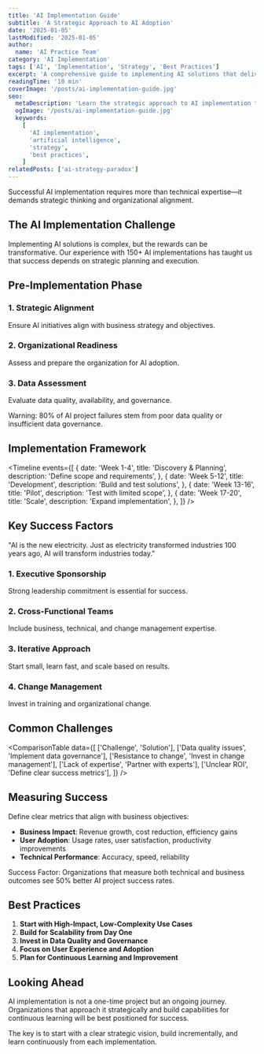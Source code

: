 ```yaml
---
title: 'AI Implementation Guide'
subtitle: 'A Strategic Approach to AI Adoption'
date: '2025-01-05'
lastModified: '2025-01-05'
author:
  name: 'AI Practice Team'
category: 'AI Implementation'
tags: ['AI', 'Implementation', 'Strategy', 'Best Practices']
excerpt: 'A comprehensive guide to implementing AI solutions that deliver real business value.'
readingTime: '10 min'
coverImage: '/posts/ai-implementation-guide.jpg'
seo:
  metaDescription: 'Learn the strategic approach to AI implementation that delivers real business value.'
  ogImage: '/posts/ai-implementation-guide.jpg'
  keywords:
    [
      'AI implementation',
      'artificial intelligence',
      'strategy',
      'best practices',
    ]
relatedPosts: ['ai-strategy-paradox']
---
```


<InsightBox>
  Successful AI implementation requires more than technical expertise—it demands
  strategic thinking and organizational alignment.
</InsightBox>

## The AI Implementation Challenge

Implementing AI solutions is complex, but the rewards can be transformative. Our experience with 150+ AI implementations has taught us that success depends on strategic planning and execution.

<MetricCard
  number="67%"
  trend="up"
  label="of AI projects deliver expected ROI"
/>

## Pre-Implementation Phase

### 1. Strategic Alignment

Ensure AI initiatives align with business strategy and objectives.

### 2. Organizational Readiness

Assess and prepare the organization for AI adoption.

### 3. Data Assessment

Evaluate data quality, availability, and governance.

<Callout type="warning">
  Warning: 80% of AI project failures stem from poor data quality or
  insufficient data governance.
</Callout>

## Implementation Framework

<Timeline
  events={[
    {
      date: 'Week 1-4',
      title: 'Discovery & Planning',
      description: 'Define scope and requirements',
    },
    {
      date: 'Week 5-12',
      title: 'Development',
      description: 'Build and test solutions',
    },
    {
      date: 'Week 13-16',
      title: 'Pilot',
      description: 'Test with limited scope',
    },
    {
      date: 'Week 17-20',
      title: 'Scale',
      description: 'Expand implementation',
    },
  ]}
/>

## Key Success Factors

<Quote author="Andrew Ng">
  "AI is the new electricity. Just as electricity transformed industries 100
  years ago, AI will transform industries today."
</Quote>

### 1. Executive Sponsorship

Strong leadership commitment is essential for success.

### 2. Cross-Functional Teams

Include business, technical, and change management expertise.

### 3. Iterative Approach

Start small, learn fast, and scale based on results.

### 4. Change Management

Invest in training and organizational change.

## Common Challenges

<ComparisonTable
  data={[
    ['Challenge', 'Solution'],
    ['Data quality issues', 'Implement data governance'],
    ['Resistance to change', 'Invest in change management'],
    ['Lack of expertise', 'Partner with experts'],
    ['Unclear ROI', 'Define clear success metrics'],
  ]}
/>

## Measuring Success

Define clear metrics that align with business objectives:

- **Business Impact**: Revenue growth, cost reduction, efficiency gains
- **User Adoption**: Usage rates, user satisfaction, productivity improvements
- **Technical Performance**: Accuracy, speed, reliability

<Callout type="success">
  Success Factor: Organizations that measure both technical and business
  outcomes see 50% better AI project success rates.
</Callout>

## Best Practices

1. **Start with High-Impact, Low-Complexity Use Cases**
2. **Build for Scalability from Day One**
3. **Invest in Data Quality and Governance**
4. **Focus on User Experience and Adoption**
5. **Plan for Continuous Learning and Improvement**

## Looking Ahead

AI implementation is not a one-time project but an ongoing journey. Organizations that approach it strategically and build capabilities for continuous learning will be best positioned for success.

The key is to start with a clear strategic vision, build incrementally, and learn continuously from each implementation.
